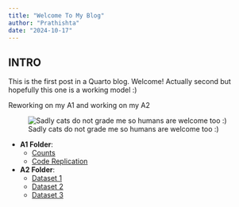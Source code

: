 ```yaml
---
title: "Welcome To My Blog"
author: "Prathishta"
date: "2024-10-17"
---
```


## INTRO

This is the first post in a Quarto blog. Welcome! Actually second but hopefully this one is a working model :)

Reworking on my A1 and working on my A2

![Sadly cats do not grade me so humans are welcome too :)](images/another%20cat.jpg)



-   **A1 Folder**:
    -   [Counts](A1/counts.html)  
    -   [Code Replication](A1/code-replication.html)  
-   **A2 Folder**:
    -   [Dataset 1](A2/Dataset1.html)  
    -   [Dataset 2](A2/Dataset2.html)  
    -   [Dataset 3](A2/Dataset3.html)  
